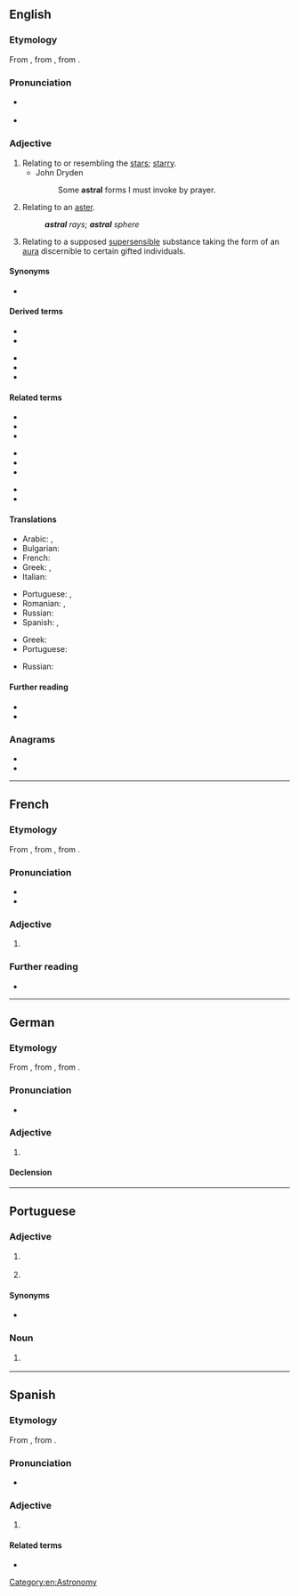 ==English==

===Etymology===
From {{etyl|LL.|en}} {{m|la|astralis}}, from {{etyl|la|en}} {{m|la|astrum||star}}, from {{etyl|grc|en}} {{m|grc|ἄστρον||star}}.

===Pronunciation===
* {{a|US}} {{IPA|/ˈæstɹəl/|lang=en}}
* {{audio|en-us-astral.ogg|Audio (US)|lang=en}}

===Adjective===
{{en-adj}}

# Relating to or resembling the [[star]]s; [[starry]].
#* John Dryden
#*: Some '''astral''' forms I must invoke by prayer.
# {{lb|en|biology}} Relating to an [[aster]].
#: '''''astral''' rays; '''astral''' sphere''
# {{lb|en|parapsychology|theosophy}} Relating to a supposed [[supersensible]] substance taking the form of an [[aura]] discernible to certain gifted individuals.

====Synonyms====
* {{sense|relating to stars}} {{l|en|starly}}

====Derived terms====
{{rel-top|Terms derived from ''astral''}}
* {{l|en|astral body}}
* {{l|en|astral crown}}
{{rel-mid}}
* {{l|en|astrally}}
* {{l|en|astral projection}}
* {{l|en|subastral}}
{{rel-bottom}}

====Related terms====
{{rel-top3|Terms etymologically related to ''astral''}}
* {{l|en|astrologist}}
* {{l|en|astrology}}
* {{l|en|astronomer}}
{{rel-mid3}}
* {{l|en|astronomical}}
* {{l|en|astronomically}}
* {{l|en|astronomy}}
{{rel-mid3}}
* {{l|en|astrometry}}
* {{l|en|astrophysics}}
{{rel-bottom}}

====Translations====
{{trans-top|relating to or resembling the stars}}
* Arabic: {{t|ar|نَجْمِيّ|m}}, {{t|ar|نَجْمِيَّة|f}}
* Bulgarian: {{t|bg|звезден}}
* French: {{t+|fr|astral}}
* Greek: {{t+|el|αστρικός|m}}, {{t|el|αστρώος|m}}
* Italian: {{t+|it|astrale}}
{{trans-mid}}
* Portuguese: {{t+|pt|astral}}, {{t+|pt|estelar}}
* Romanian: {{t+|ro|astral|m|n}}, {{t+|ro|stelar|m|n}}
* Russian: {{t+|ru|звёздный}}
* Spanish: {{t+|es|astral}}, {{t+|es|estelar}}
{{trans-bottom}}

{{trans-top|relating to a supposed supersensible substance}}
* Greek: {{t+|el|αστρικός|m}}
* Portuguese: {{t+|pt|astral}}
{{trans-mid}}
* Russian: {{t+|ru|астра́льный}}
{{trans-bottom}}

====Further reading====
* {{R:Webster 1913}}
* {{R:Century 1911}}

===Anagrams===
* {{l|en|altars}}
* {{l|en|tarsal}}

[[Category:en:Astronomy]]

----

==French==

===Etymology===
From {{etyl|LL.|fr}} {{m|la|astralis}}, from {{etyl|la|fr}} {{m|la|astrum||star}}, from {{etyl|grc|fr}} {{m|grc|ἄστρον||star}}.

===Pronunciation===
* {{IPA|/as.tʁal/|lang=fr}}
* {{audio|Fr-astral.ogg|Audio|lang=fr}}

===Adjective===
{{fr-adj}}

# {{l|en|astral}}

===Further reading===
* {{R:TLFi}}

----

==German==

===Etymology===
From {{etyl|LL.|de}} {{m|la|astralis}}, from {{etyl|la|de}} {{m|la|astrum||star}}, from {{etyl|grc|de}} {{m|grc|ἄστρον||star}}.

===Pronunciation===
* {{rhymes|aːl|lang=de}}

===Adjective===
{{de-adj|-}}

# {{l|en|astral}}

====Declension====
{{de-decl-adj-notcomp|astral}}

----

==Portuguese==

===Adjective===
{{pt-adj|astra|l}}

# {{l|en|astral}} {{gloss|relating to or resembling the stars}}
# {{lb|pt|parapsychology|theosophy}} {{l|en|astral}} {{gloss|relating to a supposed supersensible substance}}

====Synonyms====
* {{sense|relating to or resembling the stars}} {{l|pt|estelar}}

===Noun===
{{pt-noun|m}}

# {{lb|pt|informal|usually with {{m|pt|alto}} or {{m|pt|baixo}}}} {{l|en|vibe}} {{gloss|the atmosphere of a person or situation}}

----

==Spanish==

===Etymology===
From {{etyl|LL.|es}} {{m|la|astrālis}}, from {{etyl|la|es}} {{m|la|astrum||star}}.

===Pronunciation===
* {{IPA|/asˈtɾal/|lang=es}}

===Adjective===
{{es-adj|mf|pl=astrales}}

# {{l|en|astral}}

====Related terms====
* {{l|es|astro}}